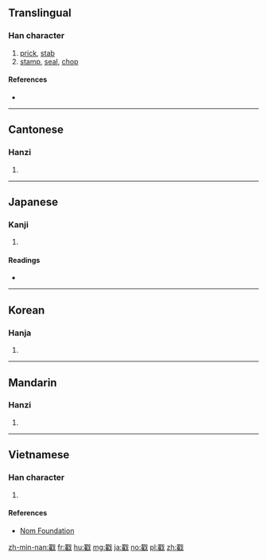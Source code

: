 ==Translingual==

===Han character===
{{Han char|rn=62|rad=戈|as=14|sn=18|four=1325<sub>0</sub>|canj=尸土戈 (SGI)|ids=⿰[[翟]][[戈]]}}

# [[prick]], [[stab]]
# [[stamp]], [[seal]], [[chop]]

====References====
* {{Han ref|kx=0414.240|dkj=11684|dj=0758.150|hdz=21414.040|uh=6233|ud=25139|bh=C257|bd=49751}}

----

==Cantonese==

===Hanzi===
{{yue-hanzi|jyut=[[coek3]]|y=cheuk3}}

# {{defn|lang=yue|sort=戈14}}

----

==Japanese==

===Kanji===
{{ja-kanji|grade=|rs=戈14}}

# {{defn|lang=ja|sort=戈14}}

====Readings====
* {{ja-readings|on=[[たく]] (taku)|kun=[[さす]] (sasu), [[つく]] (tsuku)}}

----

==Korean==

===Hanja===
{{ko-hanja|hangeul=착|eumhun=|rv=chak|mr=ch'ak|y=chak}}

# {{defn|lang=ko|sort=戈14}}

----

==Mandarin==

===Hanzi===
{{cmn-hanzi|pin=[[chuō]] ([[chuo1]]), [[ài]] ([[ai4]])|wg=ch'o<sup>1</sup>, ai<sup>4</sup>}}

# {{defn|lang=cmn|sort=戈14}}

----

==Vietnamese==

===Han character===
{{vi-readings|rs=戈14| hanviet = [[chạc]], [[trộ]]}}

# {{defn|lang=vi|sort=戈14}}

====References====
*[http://nomfoundation.org/common/nom_details.php?codepoint=6233 Nom Foundation]

[[zh-min-nan:戳]]
[[fr:戳]]
[[hu:戳]]
[[mg:戳]]
[[ja:戳]]
[[no:戳]]
[[pl:戳]]
[[zh:戳]]